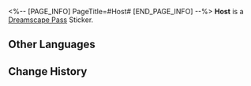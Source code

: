 <%-- [PAGE_INFO]
PageTitle=#Host#
[END_PAGE_INFO] --%>
{{Stub|Location information}}
{{Item Infobox
|id          = 223057
|image       = Dreamscape Pass Sticker Host.png
|type        = Dreamscape Pass Sticker
|invCategory = 
|rarity      = 4
|effect      = Digital stickers that can be used to decorate the pages of the Dreamtour Handbook. They come in many different styles.
|description = 
}}
{{Description|Wear the most fashionable shirt, and when taking a photo &mdash; hmm, there are no pockets in the skirt.}}
'''Host''' is a [[Dreamscape Pass]] Sticker.

==Other Languages==
{{Other Languages
|en   = Host
|zhs  = 主持
|zht  = 主持
|ja   = 司会
|ko   = 사회자
|es   = Presentador
|fr   = Hôte
|ru   = Хозяйка
|th   = พิธีกร
|vi   = Dẫn Chương Trình
|de   = Gastgeber
|id   = Pembawa Acara
|pt   = Anfitrião
}}

==Change History==
{{Change History|2.0}}